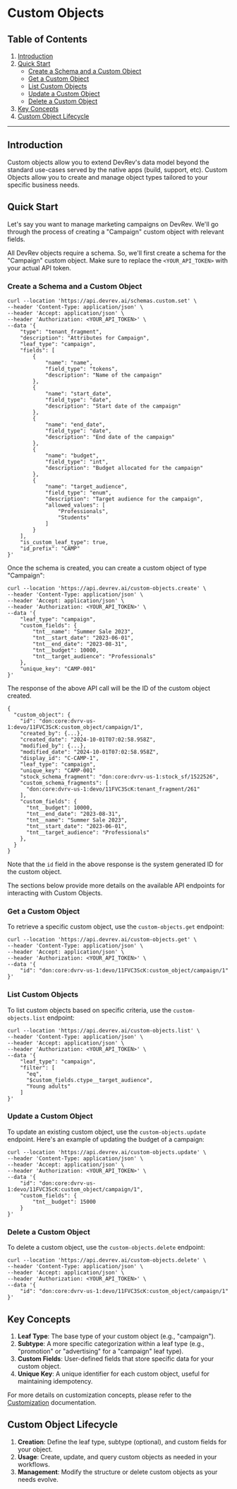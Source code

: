 # Custom Objects

## Table of Contents

1. [Introduction](#custom-objects)
2. [Quick Start](#quick-start)
   - [Create a Schema and a Custom Object](#create-a-schema-and-a-custom-object)
   - [Get a Custom Object](#get-a-custom-object)
   - [List Custom Objects](#list-custom-objects)
   - [Update a Custom Object](#update-a-custom-object)
   - [Delete a Custom Object](#delete-a-custom-object)
3. [Key Concepts](#key-concepts)
4. [Custom Object Lifecycle](#custom-object-lifecycle)

- - -

## Introduction
Custom objects allow you to extend DevRev's data model beyond the standard use-cases served by the native apps (build, support, etc).
Custom Objects allow you to create and manage object types tailored to your specific business needs.

## Quick Start

Let's say you want to manage marketing campaigns on DevRev. We'll go through the process of creating a "Campaign" custom object with relevant fields.

All DevRev objects require a schema. So, we'll first create a schema for the "Campaign" custom object. Make sure to replace the `<YOUR_API_TOKEN>` with your actual API token.

### Create a Schema and a Custom Object

```
curl --location 'https://api.devrev.ai/schemas.custom.set' \
--header 'Content-Type: application/json' \
--header 'Accept: application/json' \
--header 'Authorization: <YOUR_API_TOKEN>' \
--data '{
    "type": "tenant_fragment",
    "description": "Attributes for Campaign",
    "leaf_type": "campaign",
    "fields": [
        {
            "name": "name",
            "field_type": "tokens",
            "description": "Name of the campaign"
        },
        {
            "name": "start_date",
            "field_type": "date",
            "description": "Start date of the campaign"
        },
        {
            "name": "end_date",
            "field_type": "date",
            "description": "End date of the campaign"
        },
        {
            "name": "budget",
            "field_type": "int",
            "description": "Budget allocated for the campaign"
        },
        {
            "name": "target_audience",
            "field_type": "enum",
            "description": "Target audience for the campaign",
            "allowed_values": [
                "Professionals",
                "Students"
            ]
        }
    ],
    "is_custom_leaf_type": true,
    "id_prefix": "CAMP"
}'
```

Once the schema is created, you can create a custom object of type "Campaign":

```
curl --location 'https://api.devrev.ai/custom-objects.create' \
--header 'Content-Type: application/json' \
--header 'Accept: application/json' \
--header 'Authorization: <YOUR_API_TOKEN>' \
--data '{
    "leaf_type": "campaign",
    "custom_fields": {
        "tnt__name": "Summer Sale 2023",
        "tnt__start_date": "2023-06-01",
        "tnt__end_date": "2023-08-31",
        "tnt__budget": 10000,
        "tnt__target_audience": "Professionals"
    },
    "unique_key": "CAMP-001"
}'
```

The response of the above API call will be the ID of the custom object created.
```
{
  "custom_object": {
    "id": "don:core:dvrv-us-1:devo/11FVC3ScK:custom_object/campaign/1",
    "created_by": {...},
    "created_date": "2024-10-01T07:02:58.958Z",
    "modified_by": {...},
    "modified_date": "2024-10-01T07:02:58.958Z",
    "display_id": "C-CAMP-1",
    "leaf_type": "campaign",
    "unique_key": "CAMP-001"
    "stock_schema_fragment": "don:core:dvrv-us-1:stock_sf/1522526",
    "custom_schema_fragments": [
      "don:core:dvrv-us-1:devo/11FVC3ScK:tenant_fragment/261"
    ],
    "custom_fields": {
      "tnt__budget": 10000,
      "tnt__end_date": "2023-08-31",
      "tnt__name": "Summer Sale 2023",
      "tnt__start_date": "2023-06-01",
      "tnt__target_audience": "Professionals"
    },
  }
}
```

Note that the `id` field in the above response is the system generated ID for the custom object.

The sections below provide more details on the available API endpoints for interacting with Custom Objects.

### Get a Custom Object

To retrieve a specific custom object, use the `custom-objects.get` endpoint:

```
curl --location 'https://api.devrev.ai/custom-objects.get' \
--header 'Content-Type: application/json' \
--header 'Accept: application/json' \
--header 'Authorization: <YOUR_API_TOKEN>' \
--data '{
    "id": "don:core:dvrv-us-1:devo/11FVC3ScK:custom_object/campaign/1"
}'
```

### List Custom Objects

To list custom objects based on specific criteria, use the `custom-objects.list` endpoint:

```
curl --location 'https://api.devrev.ai/custom-objects.list' \
--header 'Content-Type: application/json' \
--header 'Accept: application/json' \
--header 'Authorization: <YOUR_API_TOKEN>' \
--data '{
    "leaf_type": "campaign",
    "filter": [
      "eq",
      "$custom_fields.ctype__target_audience",
      "Young adults"
    ]
}'
```

### Update a Custom Object

To update an existing custom object, use the `custom-objects.update` endpoint. Here's an example of updating the budget of a campaign:

```
curl --location 'https://api.devrev.ai/custom-objects.update' \
--header 'Content-Type: application/json' \
--header 'Accept: application/json' \
--header 'Authorization: <YOUR_API_TOKEN>' \
--data '{
    "id": "don:core:dvrv-us-1:devo/11FVC3ScK:custom_object/campaign/1",
    "custom_fields": {
        "tnt__budget": 15000
    }
}'
```

### Delete a Custom Object

To delete a custom object, use the `custom-objects.delete` endpoint:

```
curl --location 'https://api.devrev.ai/custom-objects.delete' \
--header 'Content-Type: application/json' \
--header 'Accept: application/json' \
--header 'Authorization: <YOUR_API_TOKEN>' \
--data '{
    "id": "don:core:dvrv-us-1:devo/11FVC3ScK:custom_object/campaign/1"
}'
```

## Key Concepts

1. **Leaf Type**: The base type of your custom object (e.g., "campaign").
2. **Subtype**: A more specific categorization within a leaf type (e.g., "promotion" or "advertising" for a "campaign" leaf type).
3. **Custom Fields**: User-defined fields that store specific data for your custom object.
4. **Unique Key**: A unique identifier for each custom object, useful for maintaining idempotency.

For more details on customization concepts, please refer to the [Customization](./customization.mdx) documentation.

## Custom Object Lifecycle

1. **Creation**: Define the leaf type, subtype (optional), and custom fields for your object.
2. **Usage**: Create, update, and query custom objects as needed in your workflows.
3. **Management**: Modify the structure or delete custom objects as your needs evolve.
